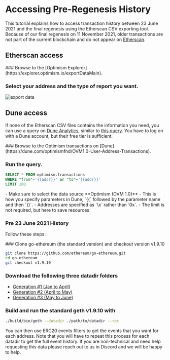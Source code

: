 
# Accessing Pre-Regenesis History

This tutorial explains how to access transaction history between 23 June 2021 and the final regenesis using the Etherscan CSV exporting tool.
Because of our final regenesis on 11 November 2021, older transactions are not part of the current blockchain and do not appear on [Etherscan](https://explorer.optimism.io/).

## Etherscan access

<Steps>
  ### Browse to the [Optimism Explorer](https://explorer.optimism.io/exportDataMain).

  ### Select your address and the type of report you want.

  ![export data](/img/op-mainnet/tools/export.png)
</Steps>

## Dune access

If none of the Etherscan CSV files contains the information you need, you can use a query on [Dune Analytics](https://dune.com), similar to [this query](https://dune.com/queries/354886?addr=%5Cx25E1c58040f27ECF20BBd4ca83a09290326896B3).
You have to log on with a Dune account, but their free tier is sufficient.

<Steps>
  ### Browse to the Optimism transactions on [Dune](https://dune.com/optimismfnd/OVM1.0-User-Address-Transactions).

  ### Run the query.

  ```sql
  SELECT * FROM optimism.transactions
  WHERE "from"='{{addr}}' or "to"='{{addr}}'
  LIMIT 100
  ```

  <Callout type="info">
    -   Make sure to select the data source **Optimism (OVM 1.0)**
    -   This is how you specify parameters in Dune, `{{` followed by the parameter name and then `}}`.
    -   Addresses are specified as `\x<hex address>` rather than `0x<hex address>`.
    -   The limit is not required, but here to save resources
  </Callout>
</Steps>

### Pre 23 June 2021 History

Follow these steps:

<Steps>
  ### Clone go-ethereum (the standard version) and checkout version v1.9.10

  ```sh
  git clone https://github.com/ethereum/go-ethereum.git
  cd go-ethereum
  git checkout v1.9.10
  ```

  ### Download the following three datadir folders

  -   [Generation #1 (Jan to April)](TODO)
  -   [Generation #2 (April to May)](TODO)
  -   [Generation #3 (May to June)](TODO)

  ### Build and run the standard geth v1.9.10 with

  ```sh
  ./build/bin/geth --datadir ./path/to/datadir --rpc
  ```

  You can then use ERC20 events filters to get the events that you want for each address. Note that you will have to repeat this process for each datadir to get the full event history.
  If you are non-technical and need help requesting this data please reach out to us in Discord and we will be happy to help.
</Steps>
